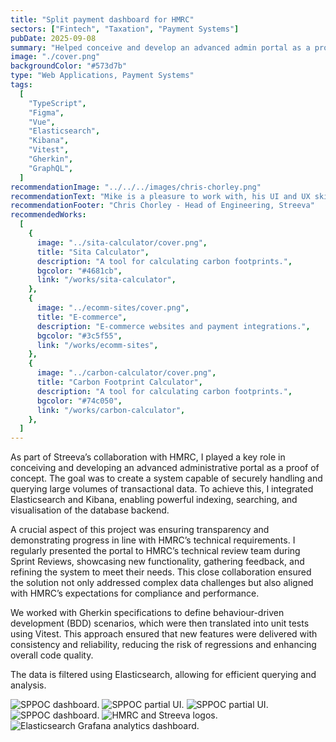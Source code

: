 ```yaml
---
title: "Split payment dashboard for HMRC"
sectors: ["Fintech", "Taxation", "Payment Systems"]
pubDate: 2025-09-08
summary: "Helped conceive and develop an advanced admin portal as a proof of concept (POC) for HMRC, capable of handling and querying database transactions using Elasticsearch and Kibana for querying the data backend. Presented to HMRC’s technical review team at regular Sprint Reviews."
image: "./cover.png"
backgroundColor: "#573d7b"
type: "Web Applications, Payment Systems"
tags:
  [
    "TypeScript",
    "Figma",
    "Vue",
    "Elasticsearch",
    "Kibana",
    "Vitest",
    "Gherkin",
    "GraphQL",
  ]
recommendationImage: "../../../images/chris-chorley.png"
recommendationText: "Mike is a pleasure to work with, his UI and UX skills are invaluable to the team. The company could rely on Mike going above and beyond to help solve critical issues quickly, caring about our users having a great experience with our product, and working with the product team to help solve difficult UX problems and then helping to present these new features and updates to the broader organisation."
recommendationFooter: "Chris Chorley - Head of Engineering, Streeva"
recommendedWorks:
  [
    {
      image: "../sita-calculator/cover.png",
      title: "Sita Calculator",
      description: "A tool for calculating carbon footprints.",
      bgcolor: "#4681cb",
      link: "/works/sita-calculator",
    },
    {
      image: "../ecomm-sites/cover.png",
      title: "E-commerce",
      description: "E-commerce websites and payment integrations.",
      bgcolor: "#3c5f55",
      link: "/works/ecomm-sites",
    },
    {
      image: "../carbon-calculator/cover.png",
      title: "Carbon Footprint Calculator",
      description: "A tool for calculating carbon footprints.",
      bgcolor: "#74c050",
      link: "/works/carbon-calculator",
    },
  ]
---
```



As part of Streeva’s collaboration with HMRC, I played a key role in conceiving and developing an advanced administrative portal as a proof of concept. The goal was to create a system capable of securely handling and querying large volumes of transactional data. To achieve this, I integrated Elasticsearch and Kibana, enabling powerful indexing, searching, and visualisation of the database backend.

A crucial aspect of this project was ensuring transparency and demonstrating progress in line with HMRC’s technical requirements. I regularly presented the portal to HMRC’s technical review team during Sprint Reviews, showcasing new functionality, gathering feedback, and refining the system to meet their needs. This close collaboration ensured the solution not only addressed complex data challenges but also aligned with HMRC’s expectations for compliance and performance.

We worked with Gherkin specifications to define behaviour-driven development (BDD) scenarios, which were then translated into unit tests using Vitest. This approach ensured that new features were delivered with consistency and reliability, reducing the risk of regressions and enhancing overall code quality.

The data is filtered using Elasticsearch, allowing for efficient querying and analysis.

<ContentImage1Column>
  <ImageContainer>
    <Image
      src={image1}
      alt="SPPOC dashboard."
      width={2816}
      loading="lazy"
      quality={100}
      fit="cover"
    />
  </ImageContainer>
</ContentImage1Column>

<ContentImage2Column>
  <ImageContainer backgroundColor="var(--color-onPrimary)">
    <Image
      src={image2}
      alt="SPPOC partial UI."
      width={1400}
      loading="lazy"
      quality={100}
    />
  </ImageContainer>
  <ImageContainer backgroundColor="var(--color-secondary)">
    <Image
      src={image3}
      alt="SPPOC partial UI."
      width={1400}
      loading="lazy"
      quality={100}
    />
  </ImageContainer>
</ContentImage2Column>

<ContentImage1Column>
  <ImageContainer>
    <Image
      src={image4}
      alt="SPPOC dashboard."
      width={2816}
      loading="lazy"
      quality={100}
    />
  </ImageContainer>
</ContentImage1Column>

<ContentImage2Column>
  <ImageContainer backgroundColor="var(--color-secondary)">
    <Image
      src={image5}
      alt="HMRC and Streeva logos."
      width={1400}
      loading="lazy"
      quality={100}
    />
  </ImageContainer>
  <ImageContainer backgroundColor="var(--color-onPrimary)">
    <Image
      src={image6}
      alt="Elasticsearch Grafana analytics dashboard."
      width={1400}
      loading="lazy"
      quality={100}
    />
  </ImageContainer>
</ContentImage2Column>
